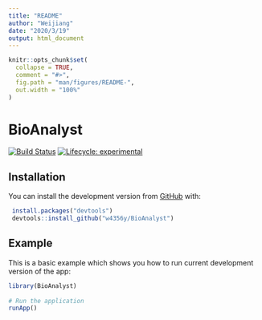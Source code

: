 ```yaml
---
title: "README"
author: "Weijiang"
date: "2020/3/19"
output: html_document
---
```



```r
knitr::opts_chunk$set(
  collapse = TRUE,
  comment = "#>",
  fig.path = "man/figures/README-",
  out.width = "100%"
)
```
# BioAnalyst
<!-- badges: start -->
[![Build Status](https://travis-ci.com/kbajdzienko/mn.crd.app.svg?token=EXLmQ5prppsE3ZXzWHeJ&branch=master)](https://travis-ci.com/kbajdzienko/mn.crd.app)
[![Lifecycle: experimental](https://img.shields.io/badge/lifecycle-experimental-orange.svg)](https://www.tidyverse.org/lifecycle/#experimental)
<!-- badges: end -->


## Installation


You can install the development version from [GitHub](https://github.com/) with:

```r
 install.packages("devtools")
 devtools::install_github("w4356y/BioAnalyst")
```
## Example

This is a basic example which shows you how to run current development version of the app:

```r
library(BioAnalyst)
 
# Run the application
runApp()
```